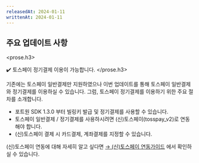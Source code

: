 ```yaml
---
releasedAt: 2024-01-11
writtenAt: 2024-01-11
---
```



## 주요 업데이트 사항

<prose.h3>
  <PaymentV1 />

  ✔️ 토스페이 정기결제 이용이 가능합니다.
</prose.h3>

기존에는 토스페이 일반결제만 지원하였으나 이번 업데이트를 통해 토스페이 일반결제와 정기결제를
이용하실 수 있습니다. 그럼, 토스페이 정기결제를 이용하기 위한 주요 절차를 소개합니다.

- 포트원 SDK 1.3.0 부터 빌링키 발급 및 정기결제를 사용할 수 있습니다.
- 토스페이 일반결제 / 정기결제를 사용하시려면 (신)토스페이(tosspay\_v2)로 연동해야 합니다.
- (신)토스페이 결제 시 카드결제, 계좌결제를 지정할 수 있습니다.

(신)토스페이 연동에 대해 자세히 알고 싶다면
[→ (신)토스페이 연동가이드](/docs/ko/pg/simple/tosspay-v2/readme?v=v1) 에서 확인하실 수 있습니다.
